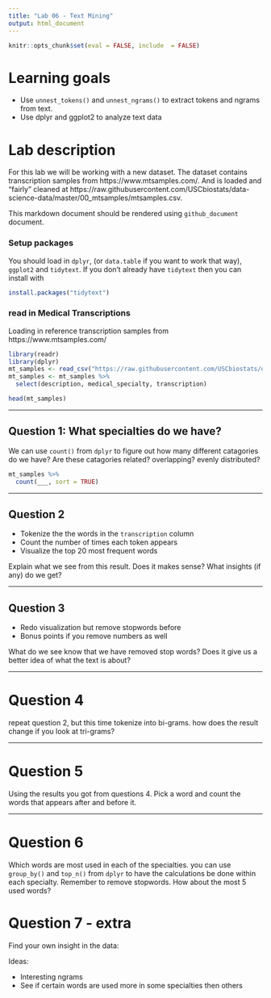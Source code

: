 ```yaml
---
title: "Lab 06 - Text Mining"
output: html_document
---
```


```r
knitr::opts_chunk$set(eval = FALSE, include  = FALSE)
```

# Learning goals

- Use `unnest_tokens()` and `unnest_ngrams()` to extract tokens and ngrams from text.
- Use dplyr and ggplot2 to analyze text data

# Lab description

For this lab we will be working with a new dataset. The dataset contains transcription samples from https://www.mtsamples.com/. And is loaded and "fairly" cleaned at https://raw.githubusercontent.com/USCbiostats/data-science-data/master/00_mtsamples/mtsamples.csv.

This markdown document should be rendered using `github_document` document.

<!-- # Setup the Git project and the GitHub repository -->

<!-- 1. Go to your documents (or wherever you are planning to store the data) in your computer, and create a folder for this project, for example, "PM566-labs" -->

<!-- 2. In that folder, save [this template](https://raw.githubusercontent.com/USCbiostats/PM566/master/website/content/assignment/06-lab.Rmd) as "README.Rmd". This will be the markdown file where all the magic will happen. -->

<!-- 3. Go to your GitHub account and create a new repository, hopefully of the same name that this folder has, i.e., "PM566-labs". -->

<!-- 4. Initialize the Git project, add the "README.Rmd" file, and make your first commit. -->

<!-- 5. Add the repo you just created on GitHub.com to the list of remotes, and push your commit to origin while setting the upstream. -->

### Setup packages

You should load in `dplyr`, (or `data.table` if you want to work that way), `ggplot2` and `tidytext`.
If you don't already have `tidytext` then you can install with

```r
install.packages("tidytext")
```

### read in Medical Transcriptions

Loading in reference transcription samples from https://www.mtsamples.com/

```r
library(readr)
library(dplyr)
mt_samples <- read_csv("https://raw.githubusercontent.com/USCbiostats/data-science-data/master/00_mtsamples/mtsamples.csv")
mt_samples <- mt_samples %>%
  select(description, medical_specialty, transcription)

head(mt_samples)
```

---

## Question 1: What specialties do we have?

We can use `count()` from `dplyr` to figure out how many different catagories do we have? Are these catagories related? overlapping? evenly distributed?

```r
mt_samples %>%
  count(___, sort = TRUE)
```

---

## Question 2

- Tokenize the the words in the `transcription` column
- Count the number of times each token appears
- Visualize the top 20 most frequent words

Explain what we see from this result. Does it makes sense? What insights (if any) do we get?

---

## Question 3

- Redo visualization but remove stopwords before
- Bonus points if you remove numbers as well

What do we see know that we have removed stop words? Does it give us a better idea of what the text is about?

---

# Question 4

repeat question 2, but this time tokenize into bi-grams. how does the result change if you look at tri-grams?

---

# Question 5

Using the results you got from questions 4. Pick a word and count the words that appears after and before it.

---

# Question 6 

Which words are most used in each of the specialties. you can use `group_by()` and `top_n()` from `dplyr` to have the calculations be done within each specialty. Remember to remove stopwords. How about the most 5 used words?

# Question 7 - extra

Find your own insight in the data:

Ideas:

- Interesting ngrams
- See if certain words are used more in some specialties then others

